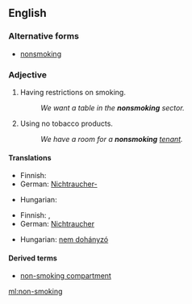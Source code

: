 ==English==
===Alternative forms===
* [[nonsmoking]]
===Adjective===
{{en-adj|-}}

# Having restrictions on smoking.
#: ''We want a table in the '''nonsmoking''' sector.''
# Using no tobacco products.
#: ''We have a room for a '''nonsmoking''' [[tenant]].''

====Translations====
{{trans-top|having restrictions on smoking}}
* Finnish: {{t+|fi|savuton}}
* German: [[Nichtraucher-]] 
{{trans-mid}}
* Hungarian: {{t+|hu|nemdohányzó}}
{{trans-bottom}}

{{trans-top|not using tobacco}}
* Finnish: {{t+|fi|savuton}}, {{t|fi|tupakoimaton}}
* German: [[Nichtraucher]] 
{{trans-mid}}
* Hungarian: [[nem dohányzó]]
{{trans-bottom}}

====Derived terms====
* [[non-smoking compartment]]

[[ml:non-smoking]]
